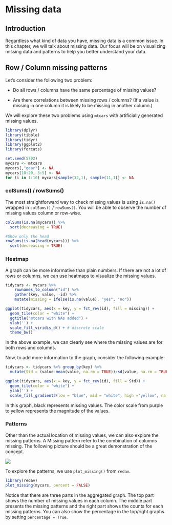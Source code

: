 # Missing data

## Introduction 

Regardless what kind of data you have, missing data is a common issue. In this chapter, we will talk about missing data. Our focus will be on visualizing missing data and patterns to help you better understand your data. 

## Row / Column missing patterns

Let's consider the following two problem:

* Do all rows / columns have the same percentage of missing values?

* Are there correlations between missing rows / columns? (If a value is missing in one column it is likely to be missing in another column.)

We will explore these two problems using `mtcars` with artificially generated missing values. 

```r
library(dplyr)
library(tibble)
library(tidyr)
library(ggplot2)
library(forcats)

set.seed(5702)
mycars <- mtcars
mycars[,"gear"] <- NA
mycars[10:20, 3:5] <- NA
for (i in 1:10) mycars[sample(32,1), sample(11,1)] <- NA
```

### colSums() / rowSums()

The most straightforward way to check missing values is using `is.na()` wrapped in `colSums()` / `rowSums()`. You will be able to observe the number of missing values column or row-wise.

```r
colSums(is.na(mycars)) %>%
  sort(decreasing = TRUE)
```

```r
#Show only the head
rowSums(is.na(head(mycars))) %>%
  sort(decreasing = TRUE)
```

### Heatmap

A graph can be more informative than plain numbers. If there are not a lot of rows or columns, we can use heatmaps to visualize the missing values. 

```r
tidycars <- mycars %>% 
    rownames_to_column("id") %>% 
    gather(key, value, -id) %>% 
    mutate(missing = ifelse(is.na(value), "yes", "no"))
```

```r
ggplot(tidycars, aes(x = key, y = fct_rev(id), fill = missing)) +
  geom_tile(color = "white") + 
  ggtitle("mtcars with NAs added") +
  ylab('') + 
  scale_fill_viridis_d() + # discrete scale
  theme_bw()
```
In the above example, we can clearly see where the missing values are for both rows and columns. 

Now, to add more information to the graph, consider the following example:

```r
tidycars <- tidycars %>% group_by(key) %>% 
  mutate(Std = (value-mean(value, na.rm = TRUE))/sd(value, na.rm = TRUE)) %>% ungroup()

ggplot(tidycars, aes(x = key, y = fct_rev(id), fill = Std)) +
  geom_tile(color = "white") + 
  ylab('') + 
  scale_fill_gradient2(low = "blue", mid = "white", high ="yellow", na.value = "black") + theme_bw()
```

In this graph, black represents missing values. The color scale from purple to yellow represents the magnitude of the values.

### Patterns

Other than the actual location of missing values, we can also explore the  missing patterns. A Missing pattern refer to the combination of columns missing. The following picture should be a great demonstration of the concept.

![](images/missing_pattern.png)

To explore the patterns, we use `plot_missing()` from `redav`.

```r
library(redav)
plot_missing(mycars, percent = FALSE)
```

Notice that there are three parts in the aggregated graph. The top part shows the number of missing values in each column. The middle part presents the missing patterns and the right part shows the counts for each missing patterns. You can also show the percentage in the top/right graphs by setting `percentage = True`.